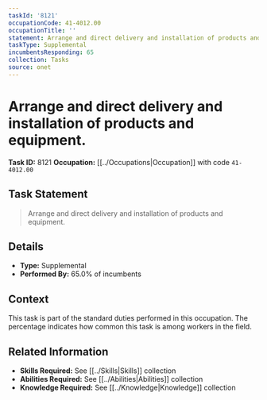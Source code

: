 ```yaml
---
taskId: '8121'
occupationCode: 41-4012.00
occupationTitle: ''
statement: Arrange and direct delivery and installation of products and equipment.
taskType: Supplemental
incumbentsResponding: 65
collection: Tasks
source: onet
---
```

# Arrange and direct delivery and installation of products and equipment.

**Task ID:** 8121
**Occupation:** [[../Occupations|Occupation]] with code `41-4012.00`

## Task Statement

> Arrange and direct delivery and installation of products and equipment.

## Details

- **Type:** Supplemental
- **Performed By:** 65.0% of incumbents

## Context

This task is part of the standard duties performed in this occupation. The percentage indicates how common this task is among workers in the field.

## Related Information

- **Skills Required:** See [[../Skills|Skills]] collection
- **Abilities Required:** See [[../Abilities|Abilities]] collection
- **Knowledge Required:** See [[../Knowledge|Knowledge]] collection
